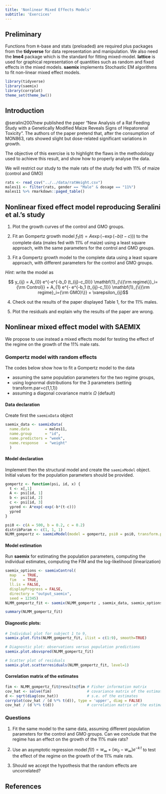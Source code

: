 ```yaml
---
title: 'Nonlinear Mixed Effects Models'
subtitle: 'Exercices'
---
```


## Preliminary {.unnumbered}

Functions from `R`-base and stats (preloaded) are required plus packages from the **tidyverse** for data representation and manipulation. We also need the **lme4** package which is the standard for fitting mixed-model. **lattice** is used for graphical representation of quantities such as random and fixed effects in the mixed models. **saemix** implements Stochastic EM algorithms to fit non-linear mixed effect models. 

```r
library(tidyverse)
library(saemix)
library(corrplot)
theme_set(theme_bw())
```

## Introduction

@seralini2007new published the paper "New Analysis of a Rat Feeding Study with a Genetically Modified Maize Reveals Signs of Hepatorenal Toxicity". The authors of the paper pretend that, after the consumption of MON863, rats showed slight but dose-related significant variations in growth.

The objective of this exercise is to highlight the flaws in the methodology used to achieve this result, and show how to properly analyse the data.

We will restrict our study to the male rats of the study fed with 11% of maize (control and GMO)

```r
rats <- read_csv("../../data/ratWeight.csv")
males11 <- filter(rats, gender == "Male" & dosage == "11%")
males11 %>% rmarkdown::paged_table()
```

## Nonlinear fixed effect model reproducing Seralini et al.'s study

  1. Plot the growth curves of the control and GMO groups.

  2. Fit an Gompertz growth model $f_1(t) = A \exp(-\exp(-b(t-c)))$  to the complete data (males fed with 11% of maize) using a least square approach, with the same parameters for the control and GMO groups.

  3. Fit a Gompertz growth model to the complete data using a least square approach, with different parameters for the control and GMO groups.
  
*Hint*: write the model as

$$ y_{ij} = A_{0} e^{-e^{-b_0 (t_{ij}-c_0)}} \mathbf{1}_{\{{\rm regime\}}_i={\rm Control}} +
A_{1} e^{- e^{-b_1 (t_{ij}-c_1)}} \mathbf{1}_{\{{\rm regime}_i={\rm GMO}\}} + \varepsilon_{ij}$$

  4. Check out the results of the paper displayed Table 1, for the 11% males.

  5. Plot the residuals and explain why the results of the paper are wrong.

## Nonlinear mixed effect model with SAEMIX

We propose to use instead a mixed effects model for testing the effect of the regime on the growth of the 11% male rats. 

### Gompertz model with random effects

The codes below show how to fit a Gompertz model to the data 
 
  - assuming the same population parameters for the two regime groups,
  - using lognormal distributions for the 3 parameters (setting transform.par=c(1,1,1))
  - assuming a diagonal covariance matrix $\Omega$ (default)

#### Data declaration

Create first the `saemixData` object

```r
saemix_data <- saemixData(
  name.data       = males11, 
  name.group      = "id",
  name.predictors = "week",
  name.response   = "weight"
  )
```

#### Model declaration

Implement then the structural model and create the `saemixModel` object. Initial values for the population parameters should be provided.

```r
gompertz <- function(psi, id, x) { 
  t <- x[,1]
  A <- psi[id, 1]
  b <- psi[id, 2]
  c <- psi[id, 3]
  ypred <- A*exp(-exp(-b*(t-c)))
  ypred
}

psi0 <- c(A = 500, b = 0.2, c = 0.2)
distribParam <- c(1, 1, 1)
NLMM_gompertz <- saemixModel(model = gompertz, psi0 = psi0, transform.par = distribParam)
```

#### Model estimation

Run **saemix** for estimating the population parameters, computing the individual estimates, computing the FIM and the log-likelihood (linearization)

```r
saemix_options <- saemixControl(
  map   = TRUE,
  fim   = TRUE,
  ll.is = FALSE,
  displayProgress = FALSE,
  directory = "output_saemix",
  seed = 12345)
NLMM_gompertz_fit <- saemix(NLMM_gompertz , saemix_data, saemix_options)
```

```r
summary(NLMM_gompertz_fit)
```

#### Diagnostic plots:

```r
# Individual plot for subject 1 to 9, 
saemix.plot.fits(NLMM_gompertz_fit, ilist = c(1:9), smooth=TRUE)
```

```r
# Diagnostic plot: observations versus population predictions
saemix.plot.obsvspred(NLMM_gompertz_fit)
```

```r
# Scatter plot of residuals
saemix.plot.scatterresiduals(NLMM_gompertz_fit, level=1)
```

#### Correlation matrix of the estimates

```r
fim <- NLMM_gompertz_fit@results@fim # Fisher information matrix
cov_hat <- solve(fim)                # covariance matrix of the estimates
d <- sqrt(diag(cov_hat))             # s.e. of the estimates
corrplot(cov_hat / (d %*% t(d)), type = 'upper', diag = FALSE)
cov_hat / (d %*% t(d))               # correlation matrix of the estimates
```

### Questions

  1. Fit the same model to the same data, assuming different population parameters for the control and GMO groups. Can we conclude that the regime has an effect on  the growth of the 11% male rats?

  2. Use an asymptotic regression model $f(t) = w_{\infty} + (w_0 -w_{\infty})e^{-k\,t}$ to test the effect of the regime on the growth of the 11% male rats.
  
  3. Should we accept the hypothesis that the random effects are uncorrelated?

## References
